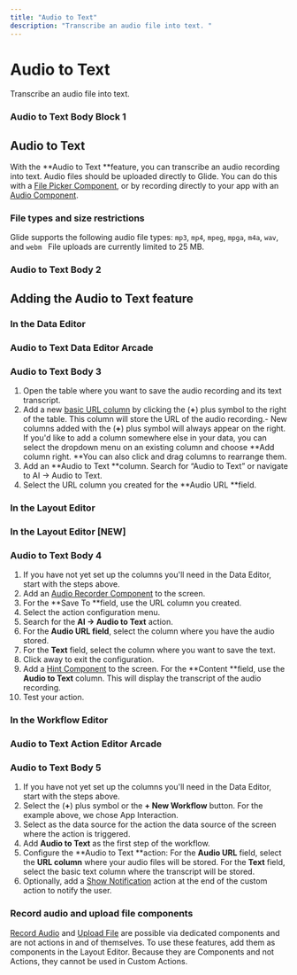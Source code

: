 ```yaml
---
title: "Audio to Text"
description: "Transcribe an audio file into text. "
---
```


# Audio to Text

Transcribe an audio file into text. 

### Audio to Text Body Block 1

## Audio to Text

With the **Audio to Text **feature, you can transcribe an audio recording into text. Audio files should be uploaded directly to Glide. You can do this with a [File Picker Component](/essentials/components/file-and-image-pickers), or by recording directly to your app with an [Audio Component](/essentials/components/audio).

### File types and size restrictions

Glide supports the following audio file types: `mp3`, `mp4`, `mpeg`, `mpga`, `m4a`, `wav`, and `webm
`
File uploads are currently limited to 25 MB.

### Audio to Text Body 2

## Adding the Audio to Text feature

### In the Data Editor





### Audio to Text Data Editor Arcade

### Audio to Text Body 3

1. Open the table where you want to save the audio recording and its text transcript.
2. Add a new [basic URL column](getting-started/introduction-to-the-data-editor/basic-columns) by clicking the (**+**) plus symbol to the right of the table. This column will store the URL of the audio recording.- New columns added with the (**+**) plus symbol will always appear on the right. If you'd like to add a column somewhere else in your data, you can select the dropdown menu on an existing column and choose **Add column right. **You can also click and drag columns to rearrange them.
3. Add an **Audio to Text **column. Search for “Audio to Text” or navigate to AI → Audio to Text. 
4. Select the URL column you created for the **Audio URL **field.

### In the Layout Editor



### In the Layout Editor [NEW]

### Audio to Text Body 4

1. If you have not yet set up the columns you'll need in the Data Editor, start with the steps above. 
2. Add an [Audio Recorder Component](/essentials/components/audio) to the screen.
3. For the **Save To **field, use the URL column you created.
4. Select the action configuration menu.
5. Search for the **AI -> Audio to Text** action.
6. For the **Audio URL field**, select the column where you have the audio stored.
7. For the **Text** field, select the column where you want to save the text.
8. Click away to exit the configuration.
9. Add a [Hint Component](/essentials/components/hint) to the screen. For the **Content **field, use the **Audio to Text** column. This will display the transcript of the audio recording.
10. Test your action.

### In the Workflow Editor



### Audio to Text Action Editor Arcade

### Audio to Text Body 5

1. If you have not yet set up the columns you'll need in the Data Editor, start with the steps above.
2. Select the (**+**) plus symbol or the **+ New Workflow** button. For the example above, we chose App Interaction.
3. Select as the data source for the action the data source of the screen where the action is triggered.
4. Add **Audio to Text** as the first step of the workflow.
5. Configure the **Audio to Text **action: For the **Audio URL** field, select the **URL column** where your audio files will be stored. For the **Text** field, select the basic text column where the transcript will be stored.
6. Optionally, add a [Show Notification](/automation/actions/show-notification) action at the end of the custom action to notify the user.



### Record audio and upload file components

[Record Audio](/essentials/components/audio) and [Upload File](/essentials/components/file-and-image-pickers) are possible via dedicated components and are not actions in and of themselves. To use these features, add them as components in the Layout Editor. Because they are Components and not Actions, they cannot be used in Custom Actions. 

